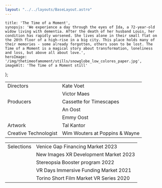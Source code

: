 ```yaml
---
layout: "../../layouts/BaseLayout.astro"
---
```

    title: 'The Time of a Moment',
    synopsis: 'We experience a day through the eyes of Ida, a 72-year-old widow living with dementia. After the death of her husband Louis, her condition has rapidly worsened. She lives alone in their small flat on the 20th floor of a high-rise in a big city. This place holds many of their memories - some already forgotten, others soon to be lost. The Time of a Moment is a magical story about transformation, loneliness and loss, but above all about love.',
    heroImage: '/img/thetimeofamoment/stills/snowglobe_low_colores_paper.jpg',
    imageAlt: 'The Time of a Moment still'
};

<ProjectHero title={meta.title} synopsis={meta.synopsis} heroImage={meta.heroImage} alt={meta.imageAlt} />

<ContentPicture image="/img/thetimeofamoment/stills/fishbowl_1.jpg" alt={meta.imageAlt} />

<section class="hero " >
    <div class="hero-content">           
        <table class="table-auto border-separate border-spacing-x-3 text-base-200 ">
            <tbody>
                <tr>
                    <td class="text-right font-light">Directors</td>
                    <td class="text-left font-bold">Kate Voet</td>
                </tr>
                <tr>
                    <td class="text-right font-light"></td>
                    <td class="text-left font-bold">Victor Maes</td>
                </tr>
                <tr>
                    <td class="text-right font-light">Producers</td>
                    <td class="text-left font-bold">Cassette for Timescapes</td>
                </tr>
                <tr>
                    <td class="text-right font-light"></td>
                    <td class="text-left font-bold">An Oost</td>
                </tr>
                <tr>
                    <td class="text-right font-light"></td>
                    <td class="text-left font-bold">Emmy Oost</td>
                </tr>
                <tr>
                    <td class="text-right font-light">Artwork</td>
                    <td class="text-left font-bold">Tal Kantor</td>
                </tr>
                <tr>
                    <td class="text-right font-light">Creative Technologist</td>
                    <td class="text-left font-bold">Wim Wouters at Poppins & Wayne</td>
                </tr>
            </tbody>
        </table>
    </div>  
</section>

<section class="hero" >
    <div class="hero-content ">           
        <table class="table-auto border-separate border-spacing-x-3 text-base-200">
            <tbody>
                <tr>
                    <td class="text-right font-bold">Selections</td>                    
                    <td class="text-left font-light">Venice Gap Financing Market 2023 </td>
                </tr>
                <tr>
                    <td class="text-right font-bold"></td>                    
                    <td class="text-left font-light">New Images XR Development Market 2023</td>
                </tr>
                <tr>
                    <td class="text-right font-bold "></td>
                    <td class="text-left font-light">Stereopsia Booster program 2022</td>
                </tr>
                <tr>
                    <td class="text-right font-bold "></td>
                    <td class="text-left font-light">VR Days Immersive Funding Market 2021</td>
                </tr>
                <tr>
                    <td class="text-right font-bold "></td>
                    <td class="text-left font-light">Torino Short Film Market VR Series 2020</td>
                </tr>
            </tbody>
        </table>
    </div>  
</section>

<ContentPicture image="/img/thetimeofamoment/stills/LivingRoom_END_color_2.jpg" alt={meta.imageAlt} />